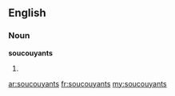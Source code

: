 ==English==

===Noun===
'''soucouyants'''

# {{plural of|[[soucouyant]]}}

[[ar:soucouyants]]
[[fr:soucouyants]]
[[my:soucouyants]]